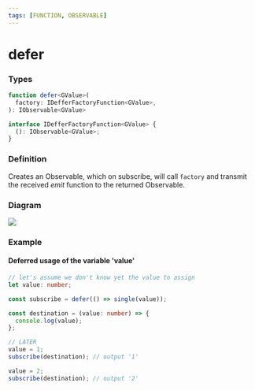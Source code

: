 ```yaml
---
tags: [FUNCTION, OBSERVABLE]
---
```


# defer

### Types

```ts
function defer<GValue>(
  factory: IDefferFactoryFunction<GValue>,
): IObservable<GValue>
```

```ts
interface IDefferFactoryFunction<GValue> {
  (): IObservable<GValue>;
}
```

### Definition

Creates an Observable, which on subscribe, will call `factory` and transmit the received
*emit* function to the returned Observable.

### Diagram

![](example-diagram.svg)

### Example

#### Deferred usage of the variable 'value'

```ts
// let's assume we don't know yet the value to assign
let value: number;

const subscribe = defer(() => single(value));

const destination = (value: number) => {
  console.log(value);
};

// LATER
value = 1;
subscribe(destination); // output '1'

value = 2;
subscribe(destination); // output '2'
```



